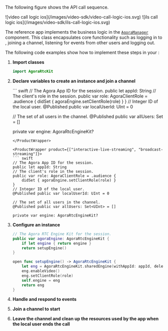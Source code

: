 

The following figure shows the <Vpd k="PRODUCT" /> API call sequence.

<ProductWrapper product="video-calling">
![video call logic ios](/images/video-sdk/video-call-logic-ios.svg)
</ProductWrapper>
  <ProductWrapper product={["interactive-live-streaming", "broadcast-streaming"]}>
![ils call logic ios](/images/video-sdk/ils-call-logic-ios.svg)
</ProductWrapper>

The <Vg k="VSDK" /> reference app implements the <Vg k="PRODUCT" />  business logic in the [`AgoraManager`](https://github.com/AgoraIO/video-sdk-samples-ios/blob/main/agora-manager/AgoraManager.swift) component.
This class encapsulates core functionality such as logging in to <Vg k="AGORA_BACKEND" />, joining a channel, listening for events from other users and logging out.

The following code examples show how to implement these steps in your <Vpl k="CLIENT" />:

1. **Import <Vpd k="SDK" /> classes**

    ``` swift
    import AgoraRtcKit
    ```

2.  **Declare variables to create an <Vg k="ENGINE" /> instance and join a channel**

    <ProductWrapper product="video-calling">
    ``` swift
    // The Agora App ID for the session.
    public let appId: String
    // The client's role in the session.
    public var role: AgoraClientRole = .audience {
        didSet { agoraEngine.setClientRole(role) }
    }
    // Integer ID of the local user.
    @Published public var localUserId: UInt = 0

    // The set of all users in the channel.
    @Published public var allUsers: Set<UInt> = []

    private var engine: AgoraRtcEngineKit?
    ```
    </ProductWrapper>

    <ProductWrapper product={["interactive-live-streaming", "broadcast-streaming"]}>
    ``` swift
    // The Agora App ID for the session.
    public let appId: String
    // The client's role in the session.
    public var role: AgoraClientRole = .audience {
        didSet { agoraEngine.setClientRole(role) }
    }
    // Integer ID of the local user.
    @Published public var localUserId: UInt = 0

    // The set of all users in the channel.
    @Published public var allUsers: Set<UInt> = []

    private var engine: AgoraRtcEngineKit?
    ```
    </ProductWrapper>

3.  **Configure an <Vg k="ENGINE" /> instance**

    ``` swift
    // The Agora RTC Engine Kit for the session.
    public var agoraEngine: AgoraRtcEngineKit {
        if let engine { return engine }
        return setupEngine()
    }

    open func setupEngine() -> AgoraRtcEngineKit {
        let eng = AgoraRtcEngineKit.sharedEngine(withAppId: appId, delegate: self)
        eng.enableVideo()
        eng.setClientRole(role)
        self.engine = eng
        return eng
    }
    ```

4.  **Handle and respond to  <Vg k="ENGINE" /> events**

    <HandleEvents />

5.  **Join a channel to start <Vpd k="PRODUCT" />**

    <JoinChannel />

6.  **Leave the channel and clean up the resources used by the app when the local user ends the call**

    <LeaveChannel />
